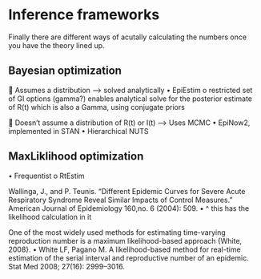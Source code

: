 # Inference frameworks { .unnumbered}

Finally there are different ways of acutally calculating the numbers once you have the theory lined up.

## Bayesian optimization

	Assumes a distribution --> solved analytically
•	EpiEstim
o	restricted set of GI options (gamma?) enables analytical solve for the posterior estimate of R(t) which is also a Gamma, using conjugate priors

	Doesn't assume a distribution of R(t) or I(t) --> Uses MCMC
•	EpiNow2, implemented in STAN
•	Hierarchical NUTS

## MaxLiklihood optimization

•	Frequentist
o	RtEstim

Wallinga, J., and P. Teunis. "Different Epidemic Curves for Severe Acute Respiratory Syndrome Reveal Similar Impacts of Control Measures." American Journal of Epidemiology 160,no. 6 (2004): 509.
•	^ this has the likelihood calculation in it

One of the most widely used methods for estimating time-varying reproduction number is a maximum likelihood-based approach {White, 2008}. 
•	White LF, Pagano M. A likelihood-based method for real-time estimation of the serial interval and reproductive number of an epidemic. Stat Med 2008; 27(16): 2999–3016.
